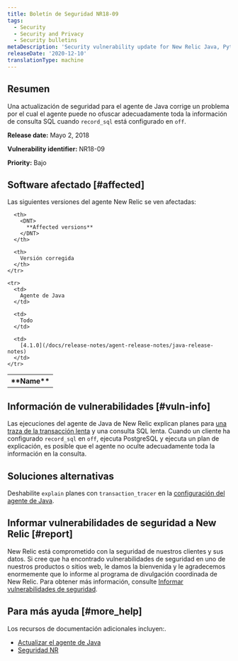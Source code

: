 ```yaml
---
title: Boletín de Seguridad NR18-09
tags:
  - Security
  - Security and Privacy
  - Security bulletins
metaDescription: 'Security vulnerability update for New Relic Java, Python, and .NET agents.'
releaseDate: '2020-12-10'
translationType: machine
---
```


## Resumen

Una actualización de seguridad para el agente de Java corrige un problema por el cual el agente puede no ofuscar adecuadamente toda la información de consulta SQL cuando `record_sql` está configurado en `off`.

<DNT>**Release date:**</DNT> Mayo 2, 2018

<DNT>**Vulnerability identifier:**</DNT> NR18-09

<DNT>**Priority:**</DNT> Bajo

## Software afectado [#affected]

Las siguientes versiones del agente New Relic se ven afectadas:

<table>
  <tbody>
    <tr>
      <th>
        <DNT>
          **Name**
        </DNT>
      </th>

      <th>
        <DNT>
          **Affected versions**
        </DNT>
      </th>

      <th>
        Versión corregida
      </th>
    </tr>

    <tr>
      <td>
        Agente de Java
      </td>

      <td>
        Todo
      </td>

      <td>
        [4.1.0](/docs/release-notes/agent-release-notes/java-release-notes)
      </td>
    </tr>
  </tbody>
</table>

## Información de vulnerabilidades [#vuln-info]

Las ejecuciones del agente de Java de New Relic explican planes para [una traza de la transacción lenta](/docs/apm/applications-menu/monitoring/viewing-slow-query-details) y una consulta SQL lenta. Cuando un cliente ha configurado `record_sql` en `off`, ejecuta PostgreSQL y ejecuta un plan de explicación, es posible que el agente no oculte adecuadamente toda la información en la consulta.

## Soluciones alternativas

Deshabilite `explain` planes con `transaction_tracer` en la [configuración del agente de Java](/docs/agents/java-agent/configuration/java-agent-configuration-config-file#h2-Transaction-tracer).

## Informar vulnerabilidades de seguridad a New Relic [#report]

New Relic está comprometido con la seguridad de nuestros clientes y sus datos. Si cree que ha encontrado vulnerabilidades de seguridad en uno de nuestros productos o sitios web, le damos la bienvenida y le agradecemos enormemente que lo informe al programa de divulgación coordinada de New Relic. Para obtener más información, consulte [Informar vulnerabilidades de seguridad](/docs/security/new-relic-security/data-privacy/reporting-security-vulnerabilities).

## Para más ayuda [#more_help]

Los recursos de documentación adicionales incluyen:.

* [Actualizar el agente de Java](/docs/agents/java-agent/installation/upgrade-java-agent)
* [Seguridad NR](https://newrelic.com/security)